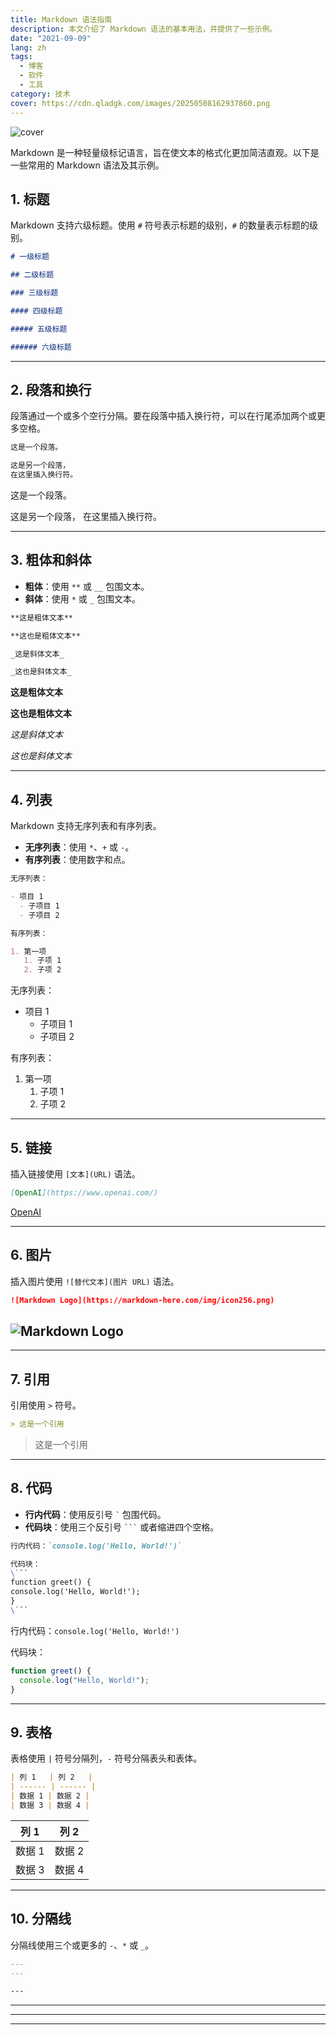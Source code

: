 ```yaml
---
title: Markdown 语法指南
description: 本文介绍了 Markdown 语法的基本用法，并提供了一些示例。
date: "2021-09-09"
lang: zh
tags:
  - 博客
  - 软件
  - 工具
category: 技术
cover: https://cdn.qladgk.com/images/20250508162937860.png
---
```



<Image
  src="https://cdn.qladgk.com/images/20250508162937860.png"
  alt="cover"
  width={999}
  height={527}
  isArticleImage={true}
/>

Markdown 是一种轻量级标记语言，旨在使文本的格式化更加简洁直观。以下是一些常用的 Markdown 语法及其示例。

## 1. 标题

Markdown 支持六级标题。使用 `#` 符号表示标题的级别，`#` 的数量表示标题的级别。

```markdown
# 一级标题

## 二级标题

### 三级标题

#### 四级标题

##### 五级标题

###### 六级标题
```

---

## 2. 段落和换行

段落通过一个或多个空行分隔。要在段落中插入换行符，可以在行尾添加两个或更多空格。

```markdown
这是一个段落。

这是另一个段落，
在这里插入换行符。
```

这是一个段落。

这是另一个段落，
在这里插入换行符。

---

## 3. 粗体和斜体

- **粗体**：使用 `**` 或 `__` 包围文本。
- **斜体**：使用 `*` 或 `_` 包围文本。

```markdown
**这是粗体文本**

**这也是粗体文本**

_这是斜体文本_

_这也是斜体文本_
```

**这是粗体文本**

**这也是粗体文本**

_这是斜体文本_

_这也是斜体文本_

---

## 4. 列表

Markdown 支持无序列表和有序列表。

- **无序列表**：使用 `*`、`+` 或 `-`。
- **有序列表**：使用数字和点。

```markdown
无序列表：

- 项目 1
  - 子项目 1
  - 子项目 2

有序列表：

1. 第一项
   1. 子项 1
   2. 子项 2
```

无序列表：

- 项目 1
  - 子项目 1
  - 子项目 2

有序列表：

1. 第一项
   1. 子项 1
   2. 子项 2

---

## 5. 链接

插入链接使用 `[文本](URL)` 语法。

```markdown
[OpenAI](https://www.openai.com/)
```

[OpenAI](https://www.openai.com/)

---

## 6. 图片

插入图片使用 `![替代文本](图片 URL)` 语法。

```markdown
![Markdown Logo](https://markdown-here.com/img/icon256.png)
```

## ![Markdown Logo](https://markdown-here.com/img/icon256.png)

---

## 7. 引用

引用使用 `>` 符号。

```markdown
> 这是一个引用
```

> 这是一个引用

---

## 8. 代码

- **行内代码**：使用反引号 `` ` `` 包围代码。
- **代码块**：使用三个反引号 ` ``` ` 或者缩进四个空格。

````markdown
行内代码：`console.log('Hello, World!')`

代码块：
\```
function greet() {
console.log('Hello, World!');
}
\```
````

行内代码：`console.log('Hello, World!')`

代码块：

```js
function greet() {
  console.log("Hello, World!");
}
```

---

## 9. 表格

表格使用 `|` 符号分隔列，`-` 符号分隔表头和表体。

```markdown
| 列 1   | 列 2   |
| ------ | ------ |
| 数据 1 | 数据 2 |
| 数据 3 | 数据 4 |
```

| 列 1   | 列 2   |
| ------ | ------ |
| 数据 1 | 数据 2 |
| 数据 3 | 数据 4 |

---

## 10. 分隔线

分隔线使用三个或更多的 `-`、`*` 或 `_`。

```markdown
---
---

---
```

---

---

---
